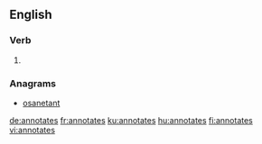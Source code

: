 ==English==

===Verb===
{{head|en|verb form}}

# {{en-third-person singular of|annotate}}

===Anagrams===
* [[osanetant#English|osanetant]]

[[de:annotates]]
[[fr:annotates]]
[[ku:annotates]]
[[hu:annotates]]
[[fi:annotates]]
[[vi:annotates]]